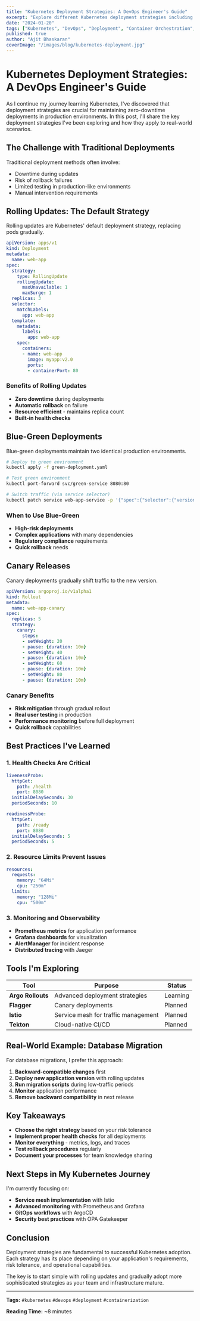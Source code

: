 ```yaml
---
title: "Kubernetes Deployment Strategies: A DevOps Engineer's Guide"
excerpt: "Explore different Kubernetes deployment strategies including rolling updates, blue-green deployments, and canary releases with practical examples and best practices."
date: "2024-01-20"
tags: ["Kubernetes", "DevOps", "Deployment", "Container Orchestration", "CI/CD"]
published: true
author: "Ajit Bhaskaran"
coverImage: "/images/blog/kubernetes-deployment.jpg"
---
```


# Kubernetes Deployment Strategies: A DevOps Engineer's Guide

As I continue my journey learning Kubernetes, I've discovered that deployment strategies are crucial for maintaining zero-downtime deployments in production environments. In this post, I'll share the key deployment strategies I've been exploring and how they apply to real-world scenarios.

## The Challenge with Traditional Deployments

Traditional deployment methods often involve:
- Downtime during updates
- Risk of rollback failures
- Limited testing in production-like environments
- Manual intervention requirements

## Rolling Updates: The Default Strategy

Rolling updates are Kubernetes' default deployment strategy, replacing pods gradually.

```yaml
apiVersion: apps/v1
kind: Deployment
metadata:
  name: web-app
spec:
  strategy:
    type: RollingUpdate
    rollingUpdate:
      maxUnavailable: 1
      maxSurge: 1
  replicas: 3
  selector:
    matchLabels:
      app: web-app
  template:
    metadata:
      labels:
        app: web-app
    spec:
      containers:
      - name: web-app
        image: myapp:v2.0
        ports:
        - containerPort: 80
```

### Benefits of Rolling Updates
- **Zero downtime** during deployments
- **Automatic rollback** on failure
- **Resource efficient** - maintains replica count
- **Built-in health checks**

## Blue-Green Deployments

Blue-green deployments maintain two identical production environments.

```bash
# Deploy to green environment
kubectl apply -f green-deployment.yaml

# Test green environment
kubectl port-forward svc/green-service 8080:80

# Switch traffic (via service selector)
kubectl patch service web-app-service -p '{"spec":{"selector":{"version":"green"}}}'
```

### When to Use Blue-Green
- **High-risk deployments**
- **Complex applications** with many dependencies
- **Regulatory compliance** requirements
- **Quick rollback** needs

## Canary Releases

Canary deployments gradually shift traffic to the new version.

```yaml
apiVersion: argoproj.io/v1alpha1
kind: Rollout
metadata:
  name: web-app-canary
spec:
  replicas: 5
  strategy:
    canary:
      steps:
      - setWeight: 20
      - pause: {duration: 10m}
      - setWeight: 40
      - pause: {duration: 10m}
      - setWeight: 60
      - pause: {duration: 10m}
      - setWeight: 80
      - pause: {duration: 10m}
```

### Canary Benefits
- **Risk mitigation** through gradual rollout
- **Real user testing** in production
- **Performance monitoring** before full deployment
- **Quick rollback** capabilities

## Best Practices I've Learned

### 1. Health Checks Are Critical
```yaml
livenessProbe:
  httpGet:
    path: /health
    port: 8080
  initialDelaySeconds: 30
  periodSeconds: 10

readinessProbe:
  httpGet:
    path: /ready
    port: 8080
  initialDelaySeconds: 5
  periodSeconds: 5
```

### 2. Resource Limits Prevent Issues
```yaml
resources:
  requests:
    memory: "64Mi"
    cpu: "250m"
  limits:
    memory: "128Mi"
    cpu: "500m"
```

### 3. Monitoring and Observability
- **Prometheus metrics** for application performance
- **Grafana dashboards** for visualization
- **AlertManager** for incident response
- **Distributed tracing** with Jaeger

## Tools I'm Exploring

| Tool | Purpose | Status |
|------|---------|--------|
| **Argo Rollouts** | Advanced deployment strategies | Learning |
| **Flagger** | Canary deployments | Planned |
| **Istio** | Service mesh for traffic management | Planned |
| **Tekton** | Cloud-native CI/CD | Planned |

## Real-World Example: Database Migration

For database migrations, I prefer this approach:

1. **Backward-compatible changes** first
2. **Deploy new application version** with rolling updates
3. **Run migration scripts** during low-traffic periods
4. **Monitor** application performance
5. **Remove backward compatibility** in next release

## Key Takeaways

- **Choose the right strategy** based on your risk tolerance
- **Implement proper health checks** for all deployments
- **Monitor everything** - metrics, logs, and traces
- **Test rollback procedures** regularly
- **Document your processes** for team knowledge sharing

## Next Steps in My Kubernetes Journey

I'm currently focusing on:
- **Service mesh implementation** with Istio
- **Advanced monitoring** with Prometheus and Grafana
- **GitOps workflows** with ArgoCD
- **Security best practices** with OPA Gatekeeper

## Conclusion

Deployment strategies are fundamental to successful Kubernetes adoption. Each strategy has its place depending on your application's requirements, risk tolerance, and operational capabilities.

The key is to start simple with rolling updates and gradually adopt more sophisticated strategies as your team and infrastructure mature.

---

**Tags:** `#kubernetes` `#devops` `#deployment` `#containerization`

**Reading Time:** ~8 minutes
